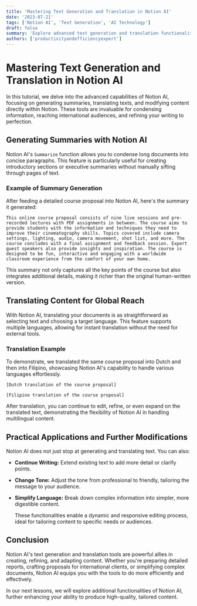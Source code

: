 ```yaml
---
title: 'Mastering Text Generation and Translation in Notion AI'
date: '2023-07-21'
tags: ['Notion AI', 'Text Generation', 'AI Technology']
draft: false
summary: 'Explore advanced text generation and translation functionalities in Notion AI, enabling you to refine and enhance your documents with ease.'
authors: ['productivityandefficiencyexpert']
---
```


# Mastering Text Generation and Translation in Notion AI

In this tutorial, we delve into the advanced capabilities of Notion AI, focusing on generating summaries, translating texts, and modifying content directly within Notion. These tools are invaluable for condensing information, reaching international audiences, and refining your writing to perfection.

## Generating Summaries with Notion AI

Notion AI's `Summarize` function allows you to condense long documents into concise paragraphs. This feature is particularly useful for creating introductory sections or executive summaries without manually sifting through pages of text.

### Example of Summary Generation

After feeding a detailed course proposal into Notion AI, here's the summary it generated:

```plaintext
This online course proposal consists of nine live sessions and pre-recorded lectures with PDF assignments in between. The course aims to provide students with the information and techniques they need to improve their cinematography skills. Topics covered include camera settings, lighting, audio, camera movement, shot list, and more. The course concludes with a final assignment and feedback session. Expert guest speakers also provide insights and inspiration. The course is designed to be fun, interactive and engaging with a worldwide classroom experience from the comfort of your own home.
```

This summary not only captures all the key points of the course but also integrates additional details, making it richer than the original human-written version.

## Translating Content for Global Reach

With Notion AI, translating your documents is as straightforward as selecting text and choosing a target language. This feature supports multiple languages, allowing for instant translation without the need for external tools.

### Translation Example

To demonstrate, we translated the same course proposal into Dutch and then into Filipino, showcasing Notion AI's capability to handle various languages effortlessly.

```plaintext
[Dutch translation of the course proposal]
```

```plaintext
[Filipino translation of the course proposal]
```

After translation, you can continue to edit, refine, or even expand on the translated text, demonstrating the flexibility of Notion AI in handling multilingual content.

## Practical Applications and Further Modifications

Notion AI does not just stop at generating and translating text. You can also:

- **Continue Writing:** Extend existing text to add more detail or clarify points.
- **Change Tone:** Adjust the tone from professional to friendly, tailoring the message to your audience.
- **Simplify Language:** Break down complex information into simpler, more digestible content.

  These functionalities enable a dynamic and responsive editing process, ideal for tailoring content to specific needs or audiences.

## Conclusion

Notion AI's text generation and translation tools are powerful allies in creating, refining, and adapting content. Whether you're preparing detailed reports, crafting proposals for international clients, or simplifying complex documents, Notion AI equips you with the tools to do more efficiently and effectively.

In our next lessons, we will explore additional functionalities of Notion AI, further enhancing your ability to produce high-quality, tailored content.
